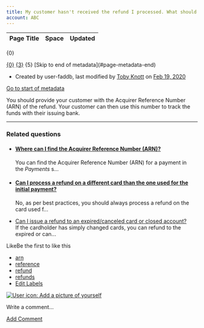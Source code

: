 ```yaml
---
title: My customer hasn't received the refund I processed. What should I do?
account: ABC
---
```


<table class="aui"> <thead> <tr class="header"> <th class="search-result-title">Page Title</th> <th class="search-result-space">Space</th> <th class="search-result-date">Updated</th> </tr> </thead> </table> <p class="search-result-count">{0}</p> <tr class="search-result"> <td class="search-result-title"><a href="{1}" class="content-type-{2}"><span>{0}</span></a></td> <td class="search-result-space"><a class="space" href="/display/{4}/" title="{3}">{3}</a></td> <td class="search-result-date"><span class="date" title="{6}">{5}</span></td> </tr> [Skip to end of metadata](#page-metadata-end)

*   Created by user-faddb, last modified by [Toby Knott](    /display/~toby.knott
    ) on [Feb 19, 2020](/pages/diffpagesbyversion.action?pageId=721081&selectedPageVersions=3&selectedPageVersions=4 "Show changes")

[Go to start of metadata](#page-metadata-start)

You should provide your customer with the Acquirer Reference Number (ARN) of the refund. Your customer can then use this number to track the funds with their issuing bank.

* * *

### Related questions

*   #### [Where can I find the Acquirer Reference Number (ARN)?](/pages/viewpage.action?pageId=721090)
    
    You can find the Acquirer Reference Number (ARN) for a payment in the _Payments_ s...
    
*   #### [Can I process a refund on a different card than the one used for the initial payment?](/pages/viewpage.action?pageId=721084)
    
    No, as per best practices, you should always process a refund on the card used f...
*   [Can I issue a refund to an expired/canceled card or closed account?](/pages/viewpage.action?pageId=721110)  
    If the cardholder has simply changed cards, you can refund to the expired or can...

LikeBe the first to like this

*   [arn](/label/FAQ/arn)
*   [reference](/label/FAQ/reference)
*   [refund](/label/FAQ/refund)
*   [refunds](/label/FAQ/refunds)
*   [Edit Labels](# "Edit Labels (Type 'l')")

[![User icon: Add a picture of yourself](/s/en_GB/7901/abf7b35644d5a5d1d7e4b0969a83e8eb2b569fb5/_/images/icons/profilepics/add_profile_pic.svg)](/users/profile/editmyprofilepicture.action)

Write a comment…

[Add Comment](/pages/viewpage.action?pageId=721081&showComments=true&showCommentArea=true#addcomment)